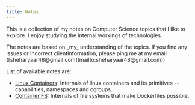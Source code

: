 ```yaml
---
title: Notes
---
```


This is a collection of my notes on Computer Science topics that I like to explore. I enjoy studying the internal workings of technologies.

<Aside type="caution">The notes are based on _my_ understanding of the topics. If you find any issues or incorrect clientInformation, please ping me at my email ([sheharyaar48@gmail.com](mailto:sheharyaar48@gmail.com))</Aside>

List of available notes are:
- [Linux Containers](./linux-containers): Internals of linux containers and its primitives -- capabilities, namespaces and cgroups.
- [Container FS](./container-file-systems/): Internals of file systems that make Dockerfiles possible.